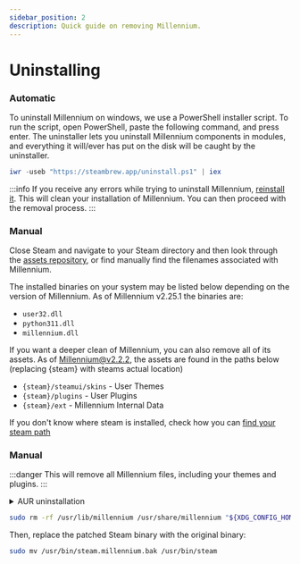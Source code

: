 ```yaml
---
sidebar_position: 2
description: Quick guide on removing Millennium.
---
```



# Uninstalling

<Tabs>
	<TabItem value="windows" label="Windows">

### Automatic

To uninstall Millennium on windows, we use a PowerShell installer script. To run the script, open PowerShell, paste the following command, and press enter.
The uninstaller lets you uninstall Millennium components in modules, and everything it will/ever has put on the disk will be caught by the uninstaller.

```powershell
iwr -useb "https://steambrew.app/uninstall.ps1" | iex
```

:::info
If you receive any errors while trying to uninstall Millennium, [reinstall it](/users/installing). This will clean your installation of Millennium.
You can then proceed with the removal process.
:::

### Manual

Close Steam and navigate to your Steam directory and then look through the [assets repository](https://github.com/ShadowMonster99/millennium-steam-binaries), or find manually find the filenames associated with Millennium.

The installed binaries on your system may be listed below depending on the version of Millennium.
As of Millennium v2.25.1 the binaries are:

-   `user32.dll`
-   `python311.dll`
-   `millennium.dll`

If you want a deeper clean of Millennium, you can also remove all of its assets. As of Millennium@v2.2.2, the assets are found in the paths below (replacing \{steam\} with steams actual location)

-   `{steam}/steamui/skins` - User Themes
-   `{steam}/plugins` - User Plugins
-   `{steam}/ext` - Millennium Internal Data

If you don't know where steam is installed, check how you can [find your steam path](../faq/finding-steam.md)

</TabItem>
<TabItem value="linux" label="Linux">

### Manual

:::danger
This will remove all Millennium files, including your themes and plugins.
:::

<details>
    <summary>AUR uninstallation</summary>

Remove the `millennium` package with your AUR helper:

```sh
paru -Rns millennium
```

You'll need to delete your configuration and plugins manually:

```sh
rm -rf "${XDG_CONFIG_HOME:-$HOME/.config}/millennium" "${XDG_DATA_HOME:-$HOME/.local/share}/millennium"
```

And that's it!

</details>

```sh
sudo rm -rf /usr/lib/millennium /usr/share/millennium "${XDG_CONFIG_HOME:-$HOME/.config}/millennium" "${XDG_DATA_HOME:-$HOME/.local/share}/millennium"
```

Then, replace the patched Steam binary with the original binary:

```sh
sudo mv /usr/bin/steam.millennium.bak /usr/bin/steam
```

</TabItem>
</Tabs>
